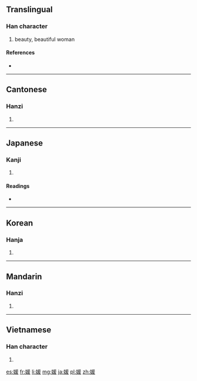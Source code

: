 ==Translingual==

===Han character===
{{Han char|rn=38|rad=女|as=09|sn=12|four=4244<sub>7</sub>|canj=女月一水 (VBME)|ids=⿰[[女]][[爰]]}}

# beauty, beautiful woman

====References====
* {{Han ref|kx=0267.110|dkj=06516|dj=0534.130|hdz=21067.120|uh=5A9B|ud=23195|bh=B444|bd=46148}}

----

==Cantonese==

===Hanzi===
{{yue-hanzi|jyut=|y=yun4, yun6}}

# {{defn|lang=yue|sort=女09}}

----

==Japanese==

===Kanji===
{{ja-kanji|grade=c|rs=凵03}}

# {{defn|lang=ja|sort=女09}}

====Readings====
* {{ja-readings|goon=[[えん]] (en), from [[ゑん]], [[おん]] (on), from [[をん]]|kanon=[[えん]] (en), from [[ゑん]]|kun=[[ひめ]] (hime)}}

----

==Korean==

===Hanja===
{{ko-hanja|hangeul=원|rv=won|mr=wŏn}}

# {{defn|lang=ko|sort=女09}}

----

==Mandarin==

===Hanzi===
{{cmn-hanzi|pin=[[yuàn]] ([[yuan4]])|wg=yüan<sup>4</sup>}}

# {{defn|lang=cmn|sort=女09}}

----

==Vietnamese==

===Han character===
{{vi-hantu|[[viện]]|rs=女09}}

# {{defn|lang=vi|sort=女09}}

[[es:媛]]
[[fr:媛]]
[[li:媛]]
[[mg:媛]]
[[ja:媛]]
[[pl:媛]]
[[zh:媛]]